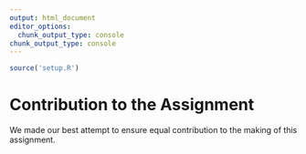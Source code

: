 ---
output: html_document
editor_options: 
  chunk_output_type: console
chunk_output_type: console
---

```{r}
source('setup.R')
```


# Contribution to the Assignment
We made our best attempt to ensure equal contribution to the making of this assignment.